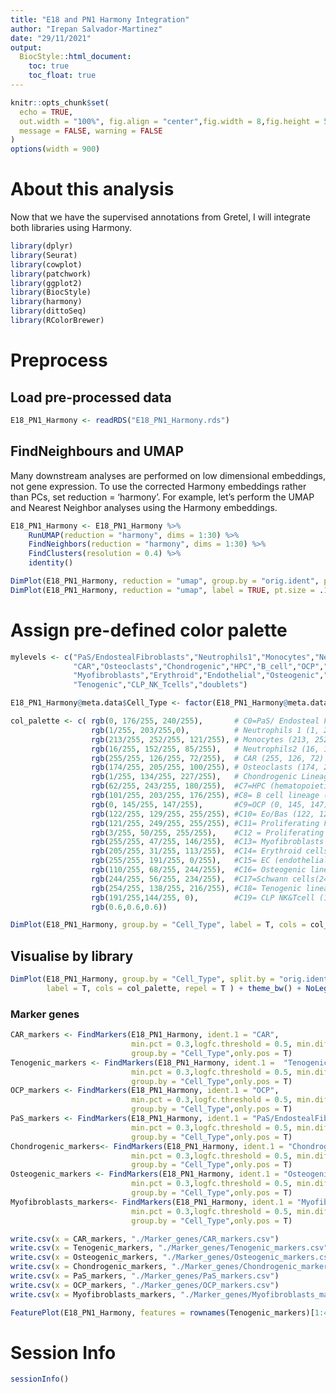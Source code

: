 ```yaml
---
title: "E18 and PN1 Harmony Integration"
author: "Irepan Salvador-Martinez"
date: "29/11/2021"
output:
  BiocStyle::html_document:
    toc: true
    toc_float: true
---
```


```r
knitr::opts_chunk$set(
  echo = TRUE, 
  out.width = "100%", fig.align = "center",fig.width = 8,fig.height = 5,
  message = FALSE, warning = FALSE
)
options(width = 900)
```



# About this analysis

Now that we have the supervised annotations from Gretel, I will integrate both
libraries using Harmony.


```r
library(dplyr)
library(Seurat)
library(cowplot)
library(patchwork)
library(ggplot2)
library(BiocStyle)
library(harmony)
library(dittoSeq)
library(RColorBrewer)
```
# Preprocess

## Load pre-processed data

```r
E18_PN1_Harmony <- readRDS("E18_PN1_Harmony.rds")
```

## FindNeighbours and UMAP

Many downstream analyses are performed on low dimensional embeddings, not gene expression. To use the corrected Harmony embeddings rather than PCs, set reduction = 'harmony'. For example, let's perform the UMAP and Nearest Neighbor analyses using the Harmony embeddings.
```r
E18_PN1_Harmony <- E18_PN1_Harmony %>% 
    RunUMAP(reduction = "harmony", dims = 1:30) %>% 
    FindNeighbors(reduction = "harmony", dims = 1:30) %>% 
    FindClusters(resolution = 0.4) %>% 
    identity()
```


```r
DimPlot(E18_PN1_Harmony, reduction = "umap", group.by = "orig.ident", pt.size = .1, split.by = 'orig.ident')
DimPlot(E18_PN1_Harmony, reduction = "umap", label = TRUE, pt.size = .1)
```

# Assign pre-defined color palette

```r
mylevels <- c("PaS/EndostealFibroblasts","Neutrophils1","Monocytes","Neutrophils2",
              "CAR","Osteoclasts","Chondrogenic","HPC","B_cell","OCP","Eo/Bas","PFP","PHP",
              "Myofibroblasts","Erythroid","Endothelial","Osteogenic","Schwann",
              "Tenogenic","CLP_NK_Tcells","doublets")

E18_PN1_Harmony@meta.data$Cell_Type <- factor(E18_PN1_Harmony@meta.data$Cell_Type, levels = mylevels)
```

```r
col_palette <- c( rgb(0, 176/255, 240/255),       # C0=PaS/ Endosteal Fibroblasts (0, 176, 240)
                  rgb(1/255, 203/255,0),          # Neutrophils 1 (1, 203,0)
                  rgb(213/255, 252/255, 121/255), # Monocytes (213, 252,121)
                  rgb(16/255, 152/255, 85/255),   # Neutrophils2 (16, 152, 85)
                  rgb(255/255, 126/255, 72/255),  # CAR (255, 126, 72)
                  rgb(174/255, 205/255, 100/255), # Osteoclasts (174, 205, 100)
                  rgb(1/255, 134/255, 227/255),   # Chondrogenic Lineage (1, 134, 227)
                  rgb(62/255, 243/255, 180/255),  #C7=HPC (hematopoietic progenitor cells) (62, 243, 180)
                  rgb(101/255, 203/255, 176/255), #C8= B cell lineage (101, 203, 176)
                  rgb(0, 145/255, 147/255),       #C9=OCP (0, 145, 147)
                  rgb(122/255, 129/255, 255/255), #C10= Eo/Bas (122, 129, 255)
                  rgb(121/255, 249/255, 255/255), #C11= Proliferating Fibroblasts Progenitors (PFP) (121, 249, 255)
                  rgb(3/255, 50/255, 255/255),    #C12 = Proliferating Hematopoietic Progenitors (PHP) (3, 50, 255)
                  rgb(255/255, 47/255, 146/255),  #C13= Myofibroblasts (255, 47, 146)
                  rgb(205/255, 31/255, 113/255),  #C14= Erythroid cells (205, 31, 113)
                  rgb(255/255, 191/255, 0/255),   #C15= EC (endothelial cells) (255, 191, 0)
                  rgb(110/255, 68/255, 244/255),  #C16= Osteogenic lineage (110, 68, 244)
                  rgb(244/255, 56/255, 234/255),  #C17=Schwann cells(244, 56, 234)
                  rgb(254/255, 138/255, 216/255), #C18= Tenogenic lineage (254, 138, 216)
                  rgb(191/255,144/255, 0),        #C19= CLP NK&Tcell (191,144, 0)
                  rgb(0.6,0.6,0.6))

DimPlot(E18_PN1_Harmony, group.by = "Cell_Type", label = T, cols = col_palette, repel = T )
```


## Visualise by library

```r
DimPlot(E18_PN1_Harmony, group.by = "Cell_Type", split.by = "orig.ident", pt.size = 0.3,
        label = T, cols = col_palette, repel = T ) + theme_bw() + NoLegend() 

```

### Marker genes

```r
CAR_markers <- FindMarkers(E18_PN1_Harmony, ident.1 = "CAR", 
                           min.pct = 0.3,logfc.threshold = 0.5, min.diff.pct = 0.2,
                           group.by = "Cell_Type",only.pos = T)
Tenogenic_markers <- FindMarkers(E18_PN1_Harmony, ident.1 =  "Tenogenic",
                           min.pct = 0.3,logfc.threshold = 0.5, min.diff.pct = 0.2,
                           group.by = "Cell_Type",only.pos = T)
OCP_markers <- FindMarkers(E18_PN1_Harmony, ident.1 = "OCP",
                           min.pct = 0.3,logfc.threshold = 0.5, min.diff.pct = 0.2,
                           group.by = "Cell_Type",only.pos = T)
PaS_markers <- FindMarkers(E18_PN1_Harmony, ident.1 = "PaS/EndostealFibroblasts",
                           min.pct = 0.3,logfc.threshold = 0.5, min.diff.pct = 0.2,
                           group.by = "Cell_Type",only.pos = T)
Chondrogenic_markers<- FindMarkers(E18_PN1_Harmony, ident.1 = "Chondrogenic",
                           min.pct = 0.3,logfc.threshold = 0.5, min.diff.pct = 0.2,
                           group.by = "Cell_Type",only.pos = T)
Osteogenic_markers <- FindMarkers(E18_PN1_Harmony, ident.1 = "Osteogenic",
                           min.pct = 0.3,logfc.threshold = 0.5, min.diff.pct = 0.2,
                           group.by = "Cell_Type",only.pos = T)
Myofibroblasts_markers<- FindMarkers(E18_PN1_Harmony, ident.1 = "Myofibroblasts",
                           min.pct = 0.3,logfc.threshold = 0.5, min.diff.pct = 0.2,
                           group.by = "Cell_Type",only.pos = T)
```

```r
write.csv(x = CAR_markers, "./Marker_genes/CAR_markers.csv")
write.csv(x = Tenogenic_markers, "./Marker_genes/Tenogenic_markers.csv")
write.csv(x = Osteogenic_markers, "./Marker_genes/Osteogenic_markers.csv")
write.csv(x = Chondrogenic_markers, "./Marker_genes/Chondrogenic_markers.csv")
write.csv(x = PaS_markers, "./Marker_genes/PaS_markers.csv")
write.csv(x = OCP_markers, "./Marker_genes/OCP_markers.csv")
write.csv(x = Myofibroblasts_markers, "./Marker_genes/Myofibroblasts_markers.csv")
```

```r
FeaturePlot(E18_PN1_Harmony, features = rownames(Tenogenic_markers)[1:4], order = T)

```




# Session Info

```r
sessionInfo()
```

